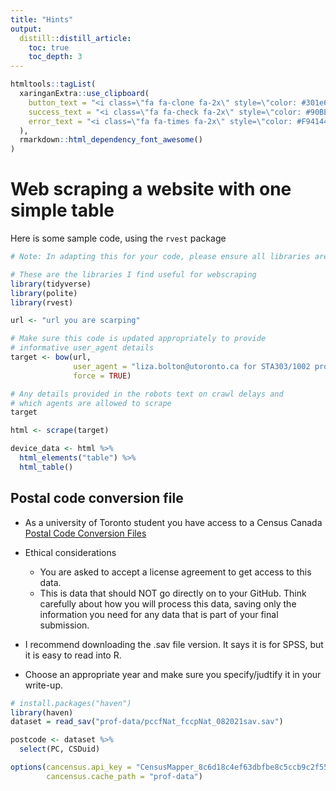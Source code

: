 ```yaml
---
title: "Hints"
output: 
  distill::distill_article:
    toc: true
    toc_depth: 3
---
```


```r
htmltools::tagList(
  xaringanExtra::use_clipboard(
    button_text = "<i class=\"fa fa-clone fa-2x\" style=\"color: #301e64\"></i>",
    success_text = "<i class=\"fa fa-check fa-2x\" style=\"color: #90BE6D\"></i>",
    error_text = "<i class=\"fa fa-times fa-2x\" style=\"color: #F94144\"></i>"
  ),
  rmarkdown::html_dependency_font_awesome()
)
```

# Web scraping a website with one simple table

Here is some sample code, using the `rvest` package

```r
# Note: In adapting this for your code, please ensure all libraries are in a setup chunk at the beginning

# These are the libraries I find useful for webscraping
library(tidyverse)
library(polite)
library(rvest)

url <- "url you are scarping"

# Make sure this code is updated appropriately to provide 
# informative user_agent details
target <- bow(url,
              user_agent = "liza.bolton@utoronto.ca for STA303/1002 project",
              force = TRUE)

# Any details provided in the robots text on crawl delays and 
# which agents are allowed to scrape
target

html <- scrape(target)

device_data <- html %>% 
  html_elements("table") %>% 
  html_table()

```


## Postal code conversion file

- As a university of Toronto student you have access to a Census Canada [Postal Code Conversion Files](https://mdl.library.utoronto.ca/collections/numeric-data/census-canada/postal-code-conversion-file)

- Ethical considerations
  - You are asked to accept a license agreement to get access to this data.
  - This is data that should NOT go directly on to your GitHub. Think carefully about how you will process this data, saving only the information you need for any data that is part of your final submission.
- I recommend downloading the .sav file version. It says it is for SPSS, but it is easy to read into R.
- Choose an appropriate year and make sure you specify/judtify it in your write-up.
  
  
```r
# install.packages("haven")
library(haven)
dataset = read_sav("prof-data/pccfNat_fccpNat_082021sav.sav")

postcode <- dataset %>% 
  select(PC, CSDuid)

options(cancensus.api_key = "CensusMapper_8c6d18c4ef63dbfbe8c5ccb9c2f55871",
        cancensus.cache_path = "prof-data")  
```



